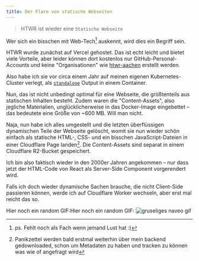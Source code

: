 ```yaml
---
title: Der Flare von statische Webseiten
---
```


> HTWR ist wieder eine `Statische Webseite`

Wer sich ein bisschen mit Web-Tech[^1] auskennt, wird dies ein Begriff sein.

HTWR wurde zunächst auf Vercel gehostet. Das ist echt leicht und bietet viele Vorteile, aber leider können dort kostenlos nur GitHub-Personal-Accounts und keine "Organisationen" wie [htwr-aachen](https://github.com/htwr-aachen) erstellt werden.

Also habe ich sie vor circa einem Jahr auf meinen eigenen Kubernetes-Cluster verlegt, als [`standalone`](https://nextjs.org/docs/pages/api-reference/config/next-config-js/output) Output in einem Container.

Nun, das ist nicht unbedingt optimal für eine Webseite, die größtenteils aus statischen Inhalten besteht. Zudem waren die "Content-Assets", also jegliche Materialien, unglücklicherweise in das Docker-Image eingebettet – das bedeutete eine Größe von ~600 MB. Will man nicht.

Naja, nun habe ich alles umgestellt und die letzten überflüssigen dynamischen Teile der Webseite gelöscht, womit sie nun wieder schön einfach als statische HTML-, CSS- und ein bisschen JavaScript-Dateien in einer Cloudflare Page landen[^2]. Die Content-Assets sind separat in einem Cloudflare R2-Bucket gespeichert.

Ich bin also faktisch wieder in den 2000er Jahren angekommen – nur dass jetzt der HTML-Code von React als Server-Side Component vorgerendert wird.

Falls ich doch wieder dynamische Sachen brauche, die nicht Client-Side passieren können, werde ich auf Cloudflare Worker wechseln, aber erst mal reicht das so.

Hier noch ein random GIF:Hier noch ein random GIF:
![gruseliges naveo gif](https://media3.giphy.com/media/v1.Y2lkPTc5MGI3NjExMmR5YW9yc2VvbzhsbHJrYWp2cWhwdXgyMzhrcW9kNnZseGJkemgzYyZlcD12MV9pbnRlcm5hbF9naWZfYnlfaWQmY3Q9Zw/yV4X3a155PW8mR5rlO/giphy.gif)

[^1]: ps. Fehlt noch als Fach wenn jemand Lust hat :)
[^2]: Panikzettel werden bald erstmal weiterhin über mein backend gedownloaded, schon um Metadaten zu haben und tracken zu können was wie of angefragt wird

